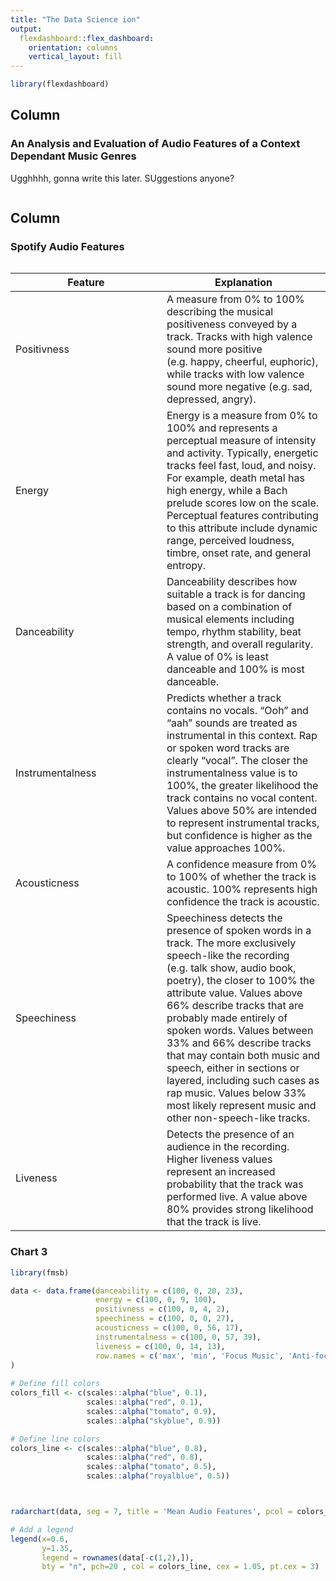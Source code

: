 ```yaml
---
title: "The Data Science ion"
output: 
  flexdashboard::flex_dashboard:
    orientation: columns
    vertical_layout: fill
---
```


```r
library(flexdashboard)
```

Column {data-width=600}
-------------------------------------
    
### An Analysis and Evaluation of Audio Features of a Context Dependant Music Genres

Ugghhhh, gonna write this later. SUggestions anyone?    
```r

```
   
Column {data-width=400}
-------------------------------------
   
### Spotify Audio Features

```r
```   
Feature | Explanation
------------ | -------------
Positivness | A measure from 0% to 100% describing the musical positiveness conveyed by a track. Tracks with high valence sound more positive (e.g. happy, cheerful, euphoric), while tracks with low valence sound more negative (e.g. sad, depressed, angry).
Energy | Energy is a measure from 0% to 100% and represents a perceptual measure of intensity and activity. Typically, energetic tracks feel fast, loud, and noisy. For example, death metal has high energy, while a Bach prelude scores low on the scale. Perceptual features contributing to this attribute include dynamic range, perceived loudness, timbre, onset rate, and general entropy.
Danceability | Danceability describes how suitable a track is for dancing based on a combination of musical elements including tempo, rhythm stability, beat strength, and overall regularity. A value of 0% is least danceable and 100% is most danceable.
Instrumentalness | Predicts whether a track contains no vocals. “Ooh” and “aah” sounds are treated as instrumental in this context. Rap or spoken word tracks are clearly “vocal”. The closer the instrumentalness value is to 100%, the greater likelihood the track contains no vocal content. Values above 50% are intended to represent instrumental tracks, but confidence is higher as the value approaches 100%.
Acousticness | A confidence measure from 0% to 100% of whether the track is acoustic. 100% represents high confidence the track is acoustic.
Speechiness | Speechiness detects the presence of spoken words in a track. The more exclusively speech-like the recording (e.g. talk show, audio book, poetry), the closer to 100% the attribute value. Values above 66% describe tracks that are probably made entirely of spoken words. Values between 33% and 66% describe tracks that may contain both music and speech, either in sections or layered, including such cases as rap music. Values below 33% most likely represent music and other non-speech-like tracks.
Liveness | Detects the presence of an audience in the recording. Higher liveness values represent an increased probability that the track was performed live. A value above 80% provides strong likelihood that the track is live.

### Chart 3
    
```r
library(fmsb)

data <- data.frame(danceability = c(100, 0, 20, 23),
                   energy = c(100, 0, 9, 100),
                   positivness = c(100, 0, 4, 2),
                   speechiness = c(100, 0, 0, 27),
                   acousticness = c(100, 0, 56, 17),
                   instrumentalness = c(100, 0, 57, 39),
                   liveness = c(100, 0, 14, 13),
                   row.names = c('max', 'min', 'Focus Music', 'Anti-focus Music')
)
                   
# Define fill colors
colors_fill <- c(scales::alpha("blue", 0.1),
                 scales::alpha("red", 0.1),
                 scales::alpha("tomato", 0.9),
                 scales::alpha("skyblue", 0.9))

# Define line colors
colors_line <- c(scales::alpha("blue", 0.8),
                 scales::alpha("red", 0.8),
                 scales::alpha("tomato", 0.5),
                 scales::alpha("royalblue", 0.5))



radarchart(data, seg = 7, title = 'Mean Audio Features', pcol = colors_line, pfcol = colors_fill, plwd = 4)

# Add a legend
legend(x=0.6, 
       y=1.35, 
       legend = rownames(data[-c(1,2),]), 
       bty = "n", pch=20 , col = colors_line, cex = 1.05, pt.cex = 3)


```
